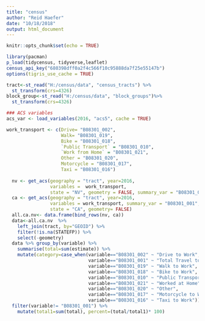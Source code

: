 ```yaml
---
title: "census"
author: "Reid Haefer"
date: "10/18/2018"
output: html_document
---
```


```r
knitr::opts_chunk$set(echo = TRUE)
```
 
```r
library(pacman)
p_load(tidycensus, tidyverse,leaflet)
census_api_key("680398dff0a2f4c566f10c95888da7f25e55147b")
options(tigris_use_cache = TRUE)
```
```r
tract<-st_read("H:/census/data", "census_tracts") %>%
  st_transform(crs=4326)
block_group<-st_read("H:/census/data", "block_groups")%>%
  st_transform(crs=4326)

### ACS variables
acs_var <- load_variables(2016, "acs5", cache = TRUE)
```

```r
work_transport <- c(Drive= "B08301_002",
                    Walk= "B08301_019",
                    Bike = "B08301_018",
                    `Public Transport` = "B08301_010",
                    `Work from Home` = "B08301_021",
                    Other = "B08301_020",
                    Motorcycle = "B08301_017", 
                    Taxi = "B08301_016")
                    
  nv <- get_acs(geography = "tract", year=2016, 
                variables =  work_transport, 
                state = "NV", geometry = FALSE, summary_var = "B08301_001" )
  ca <- get_acs(geography = "tract", year=2016, 
                variables = work_transport, summary_var = "B08301_001", 
                state = "CA", geometry= FALSE)
  all.ca.nv<- data.frame(bind_rows(nv, ca))
  data<-all.ca.nv  %>%
    left_join(tract, by="GEOID") %>%
    filter(!is.na(STATEFP)) %>%
    select(-geometry)
  data %>% group_by(variable) %>% 
    summarise(total=sum(estimate)) %>%
    mutate(category=case_when(variable=="B08301_002" ~ "Drive to Work",
                              variable=="B08301_001" ~ "Total Travel to Work",
                              variable=="B08301_019" ~ "Walk to Work",
                              variable=="B08301_018" ~ "Bike to Work",
                              variable=="B08301_010" ~ "Public Transportation to Work",
                              variable=="B08301_021" ~ "Worked at Home",
                              variable=="B08301_020" ~ "Other",
                              variable=="B08301_017" ~ "Motorcycle to Work",
                              variable=="B08301_016" ~ "Taxi to Work")) %>%
  filter(variable!= "B08301_001") %>%
    mutate(total1=sum(total), percent=(total/total1)* 100)
```

